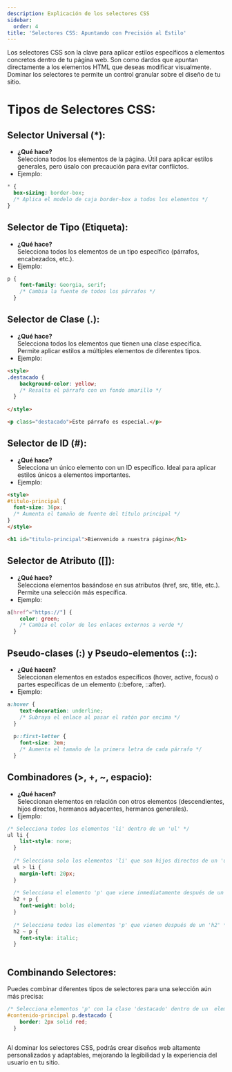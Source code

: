 ```yaml
---
description: Explicación de los selectores CSS
sidebar:
  order: 4
title: 'Selectores CSS: Apuntando con Precisión al Estilo'
---
```


Los selectores CSS son la clave para aplicar estilos específicos a elementos concretos dentro de tu página web. Son como dardos que apuntan directamente a los elementos HTML que deseas modificar visualmente. Dominar los selectores te permite un control granular sobre el diseño de tu sitio.

# Tipos de Selectores CSS:

## Selector Universal (*):

- **¿Qué hace?**  
   Selecciona todos los elementos de la página. Útil para aplicar estilos generales, pero úsalo con precaución para evitar conflictos.
- Ejemplo:

```css {"id":"01J3P1PBP7XTJHKHGCNSQ9J7YM"}
* {
  box-sizing: border-box; 
  /* Aplica el modelo de caja border-box a todos los elementos */
}
```

## Selector de Tipo (Etiqueta):

- **¿Qué hace?**  
   Selecciona todos los elementos de un tipo específico (párrafos, encabezados, etc.).
- Ejemplo:

```css {"id":"01J3P1VJ8XZCRRFQWNXMP9VXVW"}
p {
    font-family: Georgia, serif; 
    /* Cambia la fuente de todos los párrafos */
  }
```

## Selector de Clase (.):

- **¿Qué hace?**  
   Selecciona todos los elementos que tienen una clase específica. Permite aplicar estilos a múltiples elementos de diferentes tipos.
- Ejemplo:

```html {"id":"01J3P1X8AZ9TNEMRPBESWKZ288"}
<style>
.destacado {
    background-color: yellow; 
    /* Resalta el párrafo con un fondo amarillo */
  }
  
</style>

<p class="destacado">Este párrafo es especial.</p>
```

## Selector de ID (#):

- **¿Qué hace?**  
   Selecciona un único elemento con un ID específico. Ideal para aplicar estilos únicos a elementos importantes.
- Ejemplo:

```html {"id":"01J3P2VRQ0BR1THAR462P8SWJS"}
<style>
#titulo-principal {
  font-size: 36px; 
  /* Aumenta el tamaño de fuente del título principal */
}
</style>

<h1 id="titulo-principal">Bienvenido a nuestra página</h1>
```

## Selector de Atributo ([]):

- **¿Qué hace?**  
   Selecciona elementos basándose en sus atributos (href, src, title, etc.). Permite una selección más específica.
- Ejemplo:

```css {"id":"01J3P2VRQ1RD3WX1GYSZ8HSEV8"}
a[href^="https://"] {
    color: green;
    /* Cambia el color de los enlaces externos a verde */
  }  
```

## Pseudo-clases (:) y Pseudo-elementos (::):

- **¿Qué hacen?**  
   Seleccionan elementos en estados específicos (hover, active, focus) o partes específicas de un elemento (::before, ::after).
- Ejemplo:

```css {"id":"01J3P2X8366R791YE26P34RY0C"}
a:hover {
    text-decoration: underline; 
    /* Subraya el enlace al pasar el ratón por encima */
  }
  
  p::first-letter {
    font-size: 2em; 
    /* Aumenta el tamaño de la primera letra de cada párrafo */
  }  
```

## Combinadores (>, +, ~, espacio):

- **¿Qué hacen?**  
   Seleccionan elementos en relación con otros elementos (descendientes, hijos directos, hermanos adyacentes, hermanos generales).
- Ejemplo:

```css {"id":"01J3P2YNYZ10PTFNB56SVD8ZD4"}
/* Selecciona todos los elementos 'li' dentro de un 'ul' */
ul li { 
    list-style: none;
  }
  
  /* Selecciona solo los elementos 'li' que son hijos directos de un 'ul' */
  ul > li { 
    margin-left: 20px;
  }
  
  /* Selecciona el elemento 'p' que viene inmediatamente después de un 'h2' */
  h2 + p { 
    font-weight: bold;
  }
  
  /* Selecciona todos los elementos 'p' que vienen después de un 'h2' */
  h2 ~ p {
    font-style: italic;
  }
  
```

## Combinando Selectores:

Puedes combinar diferentes tipos de selectores para una selección aún más precisa:

```css {"id":"01J3P2YQ9PR7566KG81V338451"}
/* Selecciona elementos 'p' con la clase 'destacado' dentro de un  elemento con el ID 'contenido-principal' */
#contenido-principal p.destacado {
    border: 2px solid red;
  }
  
```
Al dominar los selectores CSS, podrás crear diseños web altamente personalizados y adaptables, mejorando la legibilidad y la experiencia del usuario en tu sitio.